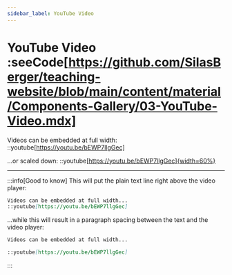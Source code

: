 ```yaml
---
sidebar_label: YouTube Video
---
```


# YouTube Video :seeCode[https://github.com/SilasBerger/teaching-website/blob/main/content/material/Components-Gallery/03-YouTube-Video.mdx]
Videos can be embedded at full width:
::youtube[https://youtu.be/bEWP7llgGec]

...or scaled down:
::youtube[https://youtu.be/bEWP7llgGec]{width=60%}

***

:::info[Good to know]
This will put the plain text line right above the video player:
```markdown
Videos can be embedded at full width...
::youtube[https://youtu.be/bEWP7llgGec]
```

...while this will result in a paragraph spacing between the text and the video player:
```markdown
Videos can be embedded at full width...

::youtube[https://youtu.be/bEWP7llgGec]
```
:::
